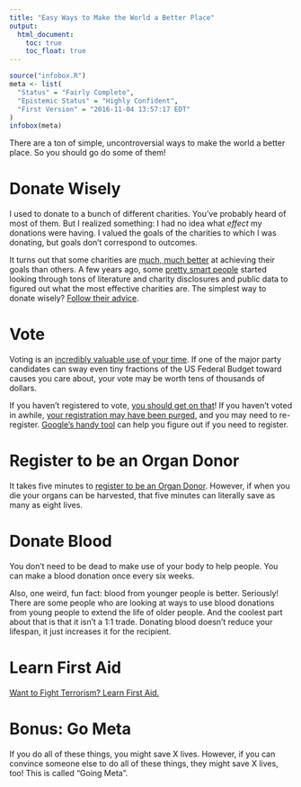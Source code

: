 ```yaml
---
title: "Easy Ways to Make the World a Better Place"
output:
  html_document:
    toc: true
    toc_float: true
---
```


```r
source("infobox.R")
meta <- list(
  "Status" = "Fairly Complete",
  "Epistemic Status" = "Highly Confident",
  "First Version" = "2016-11-04 13:57:17 EDT"
)
infobox(meta)
```

There are a ton of simple, uncontroversial ways to make the world a better place. So you should go do some of them!

# Donate Wisely

I used to donate to a bunch of different charities. You've probably heard of most of them. But I realized something: I had no idea what *effect* my donations were having. I valued the goals of the charities to which I was donating, but goals don't correspond to outcomes.

It turns out that some charities are [much, much better](https://www.givingwhatwecan.org/sites/givingwhatwecan.org/files/attachments/moral_imperative.pdf) at achieving their goals than others. A few years ago, some [pretty smart people](http://givewell.org/) started looking through tons of literature and charity disclosures and public data to figured out what the most effective charities are. The simplest way to donate wisely? [Follow their advice](http://www.givewell.org/charities/top-charities).

# Vote

Voting is an [incredibly valuable use of your time](https://80000hours.org/2016/11/why-the-hour-you-spend-voting-is-the-most-socially-impactful-of-all/). If one of the major party candidates can sway even tiny fractions of the US Federal Budget toward causes you care about, your vote may be worth tens of thousands of dollars.

If you haven't registered to vote, [you should get on that](https://vote.gov/)! If you haven't voted in awhile, [your registration may have been purged](https://ballotpedia.org/Voter_caging_and_purging#Voter_purging), and you may need to re-register. [Google's handy tool](https://g.co/kgs/sXUJkP) can help you figure out if you need to register.

# Register to be an Organ Donor

It takes five minutes to [register to be an Organ Donor](https://www.donatelife.net/). However, if when you die your organs can be harvested, that five minutes can literally save as many as eight lives.

# Donate Blood

You don't need to be dead to make use of your body to help people. You can make a blood donation once every six weeks.

Also, one weird, fun fact: blood from younger people is better. Seriously! There are some people who are looking at ways to use blood donations from young people to extend the life of older people. And the coolest part about that is that it isn't a 1:1 trade. Donating blood doesn't reduce your lifespan, it just increases it for the recipient.

# Learn First Aid

[Want to Fight Terrorism? Learn First Aid.](https://www.washingtonpost.com/news/wonk/wp/2013/04/18/want-to-fight-terrorism-learn-first-aid/)

# Bonus: Go Meta

If you do all of these things, you might save X lives. However, if you can convince someone else to do all of these things, they might save X lives, too! This is called "Going Meta".
